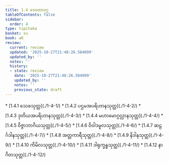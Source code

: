 ```yaml
---
title: 1.4 ဒေဝတာဝဂ္ဂ
tableOfContents: false
sidebar:
  order: 4
type: tipitaka
basket: su
book: a6
review:
  current: review
  updated: '2025-10-27T21:48:26.584099'
  updated_by: ''
  notes: ''
  history:
  - state: review
    date: '2025-10-27T21:48:26.584099'
    updated_by: ''
    notes: ''
    previous_state: draft
---
```



<ReviewStatus review={frontmatter.review} showDetails={true} />

<HypothesisAnnotation frontmatter={frontmatter} />

<DynamicBreadcrumb />



<TableOfContents book="a6" section="1.4">
* [1.4.1 သေခသုတ္တ](./1-4-1/)
* [1.4.2 ပဌမအပရိဟာနသုတ္တ](./1-4-2/)
* [1.4.3 ဒုတိယအပရိဟာနသုတ္တ](./1-4-3/)
* [1.4.4 မဟာမောဂ္ဂလ္လာနသုတ္တ](./1-4-4/)
* [1.4.5 ဝိဇ္ဇာဘာဂိယသုတ္တ](./1-4-5/)
* [1.4.6 ဝိဝါဒမူလသုတ္တ](./1-4-6/)
* [1.4.7 ဆဠင်္ဂဒါနသုတ္တ](./1-4-7/)
* [1.4.8 အတ္တကာရီသုတ္တ](./1-4-8/)
* [1.4.9 နိဒါနသုတ္တ](./1-4-9/)
* [1.4.10 ကိမိလသုတ္တ](./1-4-10/)
* [1.4.11 ဒါရုက္ခန္ဓသုတ္တ](./1-4-11/)
* [1.4.12 နာဂိတသုတ္တ](./1-4-12/)
</TableOfContents>